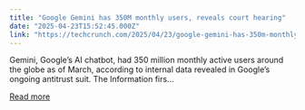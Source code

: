 ```yaml
---
title: "Google Gemini has 350M monthly users, reveals court hearing"
date: "2025-04-23T15:52:45.000Z"
link: "https://techcrunch.com/2025/04/23/google-gemini-has-350m-monthly-users-reveals-court-hearing/"
---
```


Gemini, Google&#8217;s AI chatbot, had 350 million monthly active users around the globe as of March, according to internal data revealed in Google&#8217;s ongoing antitrust suit. The Information firs...

[Read more](https://techcrunch.com/2025/04/23/google-gemini-has-350m-monthly-users-reveals-court-hearing/)
